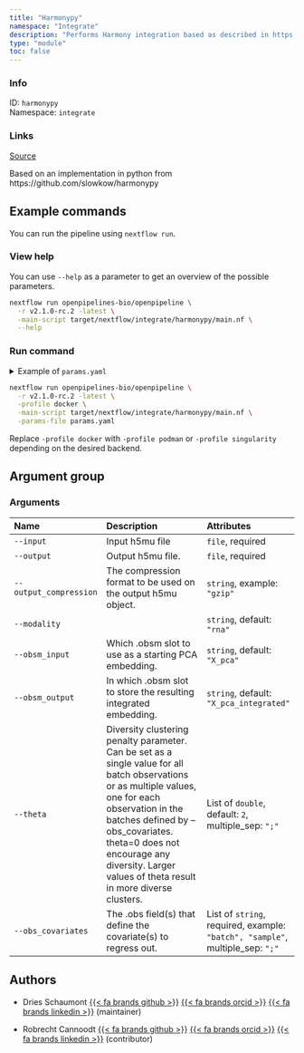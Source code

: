 ```yaml
---
title: "Harmonypy"
namespace: "Integrate"
description: "Performs Harmony integration based as described in https://github.com/immunogenomics/harmony."
type: "module"
toc: false
---
```


::: {.column-margin}

### Info

ID: `harmonypy`  
Namespace: `integrate`

### Links
[Source](https://github.com/openpipelines-bio/openpipeline/blob/v2.1.0-rc.2/src/integrate/harmonypy/config.vsh.yaml){.btn-action .btn-sm .btn-info .btn role="button"}

:::

Based on an implementation in python from https://github.com/slowkow/harmonypy

## Example commands

You can run the pipeline using `nextflow run`.

### View help

You can use `--help` as a parameter to get an overview of the possible parameters.

```bash
nextflow run openpipelines-bio/openpipeline \
  -r v2.1.0-rc.2 -latest \
  -main-script target/nextflow/integrate/harmonypy/main.nf \
  --help
```

### Run command

<details>
<summary>Example of `params.yaml`</summary>
```yaml
# Arguments
input: # please fill in - example: "path/to/file"
# output: "$id.$key.output"
# output_compression: "gzip"
modality: "rna"
obsm_input: "X_pca"
obsm_output: "X_pca_integrated"
theta: [2.0]
obs_covariates: # please fill in - example: ["batch", "sample"]

# Nextflow input-output arguments
publish_dir: # please fill in - example: "output/"
# param_list: "my_params.yaml"
```
</details>

```bash
nextflow run openpipelines-bio/openpipeline \
  -r v2.1.0-rc.2 -latest \
  -profile docker \
  -main-script target/nextflow/integrate/harmonypy/main.nf \
  -params-file params.yaml
```

:::{.callout-note}
Replace `-profile docker` with `-profile podman` or `-profile singularity` depending on the desired backend.
:::

## Argument group

### Arguments

|Name                   |Description                                                                                                                                                                                                                                                                                   |Attributes                                                                    |
|:----------|:--------------------------------------------------|:--------------------|
|`--input`              |Input h5mu file                                                                                                                                                                                                                                                                               |`file`, required                                                              |
|`--output`             |Output h5mu file.                                                                                                                                                                                                                                                                             |`file`, required                                                              |
|`--output_compression` |The compression format to be used on the output h5mu object.                                                                                                                                                                                                                                  |`string`, example: `"gzip"`                                                   |
|`--modality`           |                                                                                                                                                                                                                                                                                              |`string`, default: `"rna"`                                                    |
|`--obsm_input`         |Which .obsm slot to use as a starting PCA embedding.                                                                                                                                                                                                                                          |`string`, default: `"X_pca"`                                                  |
|`--obsm_output`        |In which .obsm slot to store the resulting integrated embedding.                                                                                                                                                                                                                              |`string`, default: `"X_pca_integrated"`                                       |
|`--theta`              |Diversity clustering penalty parameter. Can be set as a single value for all batch observations or as multiple values, one for each observation in the batches defined by --obs_covariates. theta=0 does not encourage any diversity. Larger values of theta result in more diverse clusters. |List of `double`, default: `2`, multiple_sep: `";"`                           |
|`--obs_covariates`     |The .obs field(s) that define the covariate(s) to regress out.                                                                                                                                                                                                                                |List of `string`, required, example: `"batch", "sample"`, multiple_sep: `";"` |

## Authors


  * Dries Schaumont [{{< fa brands github >}}](https://github.com/DriesSchaumont) [{{< fa brands orcid >}}](https://orcid.org/0000-0002-4389-0440) [{{< fa brands linkedin >}}](https://linkedin.com/in/dries-schaumont) (maintainer)

  * Robrecht Cannoodt [{{< fa brands github >}}](https://github.com/rcannood) [{{< fa brands orcid >}}](https://orcid.org/0000-0003-3641-729X) [{{< fa brands linkedin >}}](https://linkedin.com/in/robrechtcannoodt) (contributor)

